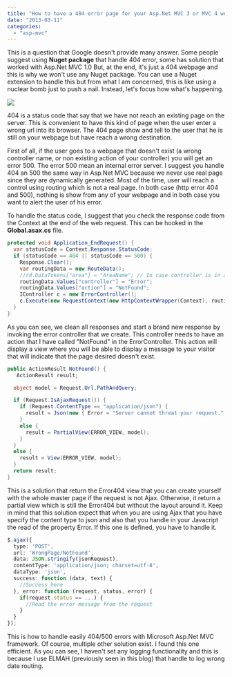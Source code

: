 ```yaml
---
title: "How to have a 404 error page for your Asp.Net MVC 3 or MVC 4 website"
date: "2013-03-11"
categories: 
  - "asp-mvc"
---
```


This is a question that Google doesn't provide many answer. Some people suggest using **Nuget package** that handle 404 error, some has solution that worked with Asp.Net MVC 1.0 But, at the end, it's just a 404 webpage and this is why we won't use any Nuget package. You can use a Nuget extension to handle this but from what I am concerned, this is like using a nuclear bomb just to push a nail. Instead, let's focus how what's happening.

![](/images/blog/nuget_notfoundplugin-400x268.png)

404 is a status code that say that we have not reach an existing page on the server. This is convenient to have this kind of page when the user enter a wrong url into its browser. The 404 page show and tell to the user that he is still on your webpage but have reach a wrong destination.

First of all, if the user goes to a webpage that doesn't exist (a wrong controller name, or non existing action of your controller) you will get an error 500. The error 500 mean an internal error server. I suggest you handle 404 an 500 the same way in Asp.Net MVC because we never use real page since they are dynamically generated. Most of the time, user will reach a control using routing which is not a real page. In both case (http error 404 and 500), nothing is show from any of your webpage and in both case you want to alert the user of his error.

To handle the status code, I suggest that you check the response code from the Context at the end of the web request. This can be hooked in the **Global.asax.cs** file.


```csharp
protected void Application_EndRequest() { 
  var statusCode = Context.Response.StatusCode; 
  if (statusCode == 404 || statusCode == 500) { 
    Response.Clear(); 
    var routingData = new RouteData(); 
    //rd.DataTokens["area"] = "AreaName"; // In case controller is in another area 
    routingData.Values["controller"] = "Error"; 
    routingData.Values["action"] = "NotFound"; 
    IController c = new ErrorController(); 
    c.Execute(new RequestContext(new HttpContextWrapper(Context), routingData)); 
  } 
} 
```

As you can see, we clean all responses and start a brand new response by invoking the error controller that we create. This controller needs to have an action that I have called "NotFound" in the ErrorController. This action will display a view where you will be able to display a message to your visitor that will indicate that the page desired doesn't exist.


```csharp
public ActionResult NotFound() { 
   ActionResult result;

  object model = Request.Url.PathAndQuery;

  if (Request.IsAjaxRequest()) { 
    if (Request.ContentType == "application/json") { 
      result = Json(new { Error = "Server cannot threat your request." }); 
    } 
    else { 
      result = PartialView(ERROR_VIEW, model); 
    } 
  } 
  else { 
    result = View(ERROR_VIEW, model); 
  } 
  return result; 
} 
```

This is a solution that return the Error404 view that you can create yourself with the whole master page if the request is not Ajax. Otherwise, it return a partial view which is still the Error404 but without the layout around it. Keep in mind that this solution expect that when you are using Ajax that you have specify the content type to json and also that you handle in your Javacript the read of the property Error. If this one is defined, you have to handle it.

```typescript
$.ajax({ 
  type: 'POST', 
  url: 'WrongPage/NotFound', 
  data: JSON.stringify(jsonRequest), 
  contentType: 'application/json; charset=utf-8', 
  dataType: 'json', 
  success: function (data, text) { 
    //Success here 
  }, error: function (request, status, error) { 
    if(request.status == ...) { 
      //Read the error message from the request 
    } 
  } 
}); 
``` 


This is how to handle easily 404/500 errors with Microsoft Asp.Net MVC framework. Of course, multiple other solution exist. I found this one efficient. As you can see, I haven't set any logging functionality and this is because I use ELMAH (previously seen in this blog) that handle to log wrong date routing.
